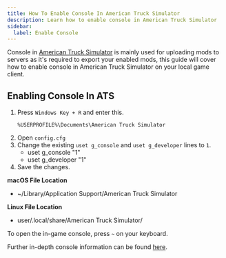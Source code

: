```yaml
---
title: How To Enable Console In American Truck Simulator
description: Learn how to enable console in American Truck Simulator
sidebar:
  label: Enable Console
---
```



Console in [American Truck Simulator](https://www.gamehostbros.com/american-truck-simulator-server-hosting/) is mainly used for uploading mods to servers as it's required to export your enabled mods, this guide will cover how to enable console in American Truck Simulator on your local game client.

## Enabling Console In ATS 

<Steps>

1. Press `Windows Key + R` and enter this.
   ```
   %USERPROFILE%\Documents\American Truck Simulator
   ```
2. Open `config.cfg`
3. Change the existing `uset g_console` and `uset g_developer` lines to `1`. 
   - uset g_console "1"
   - uset g_developer "1"
4. Save the changes.
</Steps>

**macOS File Location**

- ~/Library/Application Support/American Truck Simulator

**Linux File Location**

- user/.local/share/American Truck Simulator/

To open the in-game console, press `~` on your keyboard. 

Further in-depth console information can be found [here](https://truck-simulator.fandom.com/wiki/Console). 









